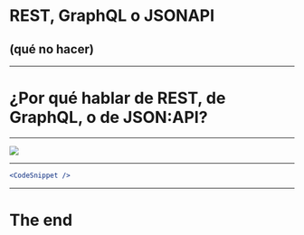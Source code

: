 
# REST, GraphQL o JSONAPI
## (qué no hacer)

---

# ¿Por qué hablar de REST, de GraphQL, o de JSON:API?

---

<div style={{ display: 'flex', width: '100%' }}>
  <img src="./img/js-frameworks.png"/>
</div>

---

```jsx
<CodeSnippet />
```

---

# The end